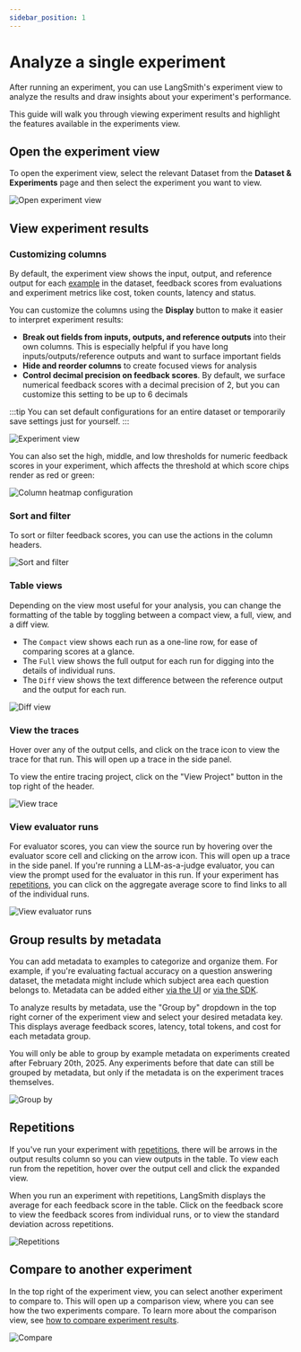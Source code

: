 ```yaml
---
sidebar_position: 1
---
```



# Analyze a single experiment
After running an experiment, you can use LangSmith's experiment view to analyze the results and draw insights about your experiment's performance.

This guide will walk you through viewing experiment results and highlight the features available in the experiments view.

## Open the experiment view
To open the experiment view, select the relevant Dataset from the **Dataset & Experiments** page and then select the experiment you want to view.

![Open experiment view](./static/select_experiment.png)

## View experiment results

### Customizing columns

By default, the experiment view shows the input, output, and reference output for each [example](/evaluation/concepts#examples) in the dataset, feedback scores from evaluations and experiment metrics like cost, token counts, latency and status.  

You can customize the columns using the **Display** button to make it easier to interpret experiment results:
- **Break out fields from inputs, outputs, and reference outputs** into their own columns. This is especially helpful if you have long inputs/outputs/reference outputs and want to surface important fields
- **Hide and reorder columns** to create focused views for analysis 
- **Control decimal precision on feedback scores**. By default, we surface numerical feedback scores with a decimal precision of 2, but you can customize this setting to be up to 6 decimals

:::tip
You can set default configurations for an entire dataset or temporarily save settings just for yourself.
::: 

![Experiment view](./static/column_config.gif)

You can also set the high, middle, and low thresholds for numeric feedback scores in your experiment, which affects the threshold at which score chips render as red or green:

![Column heatmap configuration](./static/column_heat_map.png)

### Sort and filter
To sort or filter feedback scores, you can use the actions in the column headers.

![Sort and filter](./static/sort_filter.png)

### Table views
Depending on the view most useful for your analysis, you can change the formatting of the table by toggling between a compact view, a full, view, and a diff view. 
- The `Compact` view shows each run as a one-line row, for ease of comparing scores at a glance.
- The `Full` view shows the full output for each run for digging into the details of individual runs.
- The `Diff` view shows the text difference between the reference output and the output for each run.

![Diff view](./static/diff_mode.png)

### View the traces
Hover over any of the output cells, and click on the trace icon to view the trace for that run. This will open up a trace in the side panel.

To view the entire tracing project, click on the "View Project" button in the top right of the header.

![View trace](./static/view_trace.png)

### View evaluator runs
For evaluator scores, you can view the source run by hovering over the evaluator score cell and clicking on the arrow icon. This will open up a trace in the side panel. If you're running a LLM-as-a-judge evaluator, you can view the prompt used for the evaluator in this run. 
If your experiment has [repetitions](/evaluation/concepts#repetitions), you can click on the aggregate average score to find links to all of the individual runs.

![View evaluator runs](./static/evaluator_run.png)

## Group results by metadata
You can add metadata to examples to categorize and organize them. For example, if you're evaluating factual accuracy on a question answering dataset, the metadata might include which subject area each question belongs to. Metadata can be added either [via the UI](./manage_datasets_in_application#edit-example-metadata) or [via the SDK](./manage_datasets_programmatically#update-single-example).

To analyze results by metadata, use the "Group by" dropdown in the top right corner of the experiment view and select your desired metadata key. This displays average feedback scores, latency, total tokens, and cost for each metadata group.

<Admonition type="info">
You will only be able to group by example metadata on experiments created after February 20th, 2025. Any experiments before that date can still be grouped by metadata, but only if the metadata is on the experiment traces themselves.
</Admonition>

![Group by](./static/group_by.gif)

## Repetitions
If you've run your experiment with [repetitions](/evaluation/concepts#repetitions), there will be arrows in the output results column so you can view outputs in the table. To view each run from the repetition, hover over the output cell and click the expanded view.

When you run an experiment with repetitions, LangSmith displays the average for each feedback score in the table. Click on the feedback score to view the feedback scores from individual runs, or to view the standard deviation across repetitions. 

![Repetitions](./static/repetitions.png)
## Compare to another experiment
In the top right of the experiment view, you can select another experiment to compare to. This will open up a comparison view, where you can see how the two experiments compare.
To learn more about the comparison view, see [how to compare experiment results](./compare_experiment_results).

![Compare](./static/compare_to_another.png)
